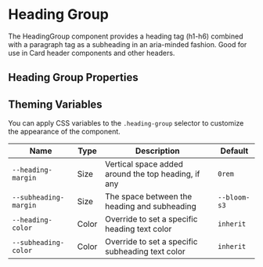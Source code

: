 
<Meta of={HeadingGroupStories} />

# Heading Group

<Canvas of={HeadingGroupStories.withContent} />

The HeadingGroup component provides a heading tag (h1-h6) combined with a paragraph tag as a subheading in an aria-minded fashion. Good for use in Card header components and other headers.

## Heading Group Properties

<ArgTypes of={HeadingGroup} />

## Theming Variables

You can apply CSS variables to the `.heading-group` selector to customize the appearance of the component.

| Name                  | Type  | Description                                         | Default      |
| --------------------- | ----- | --------------------------------------------------- | ------------ |
| `--heading-margin`    | Size  | Vertical space added around the top heading, if any | `0rem`       |
| `--subheading-margin` | Size  | The space between the heading and subheading        | `--bloom-s3` |
| `--heading-color`     | Color | Override to set a specific heading text color       | `inherit`    |
| `--subheading-color`  | Color | Override to set a specific subheading text color    | `inherit`    |
